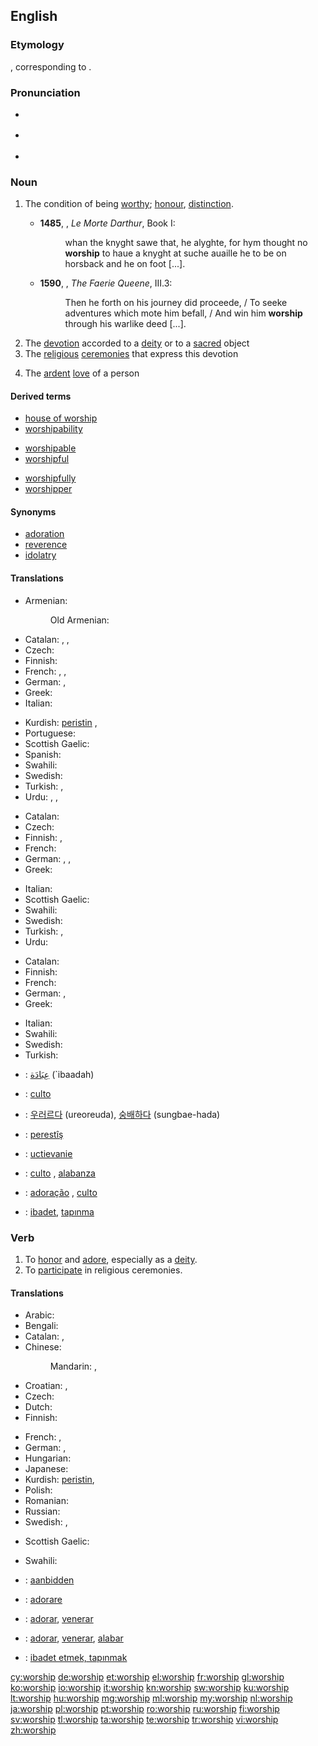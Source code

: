 {{also|Worship}}
==English==
{{wikipedia}}

===Etymology===
{{etyl|ang}} {{term|weorþscipe}}, corresponding to {{suffix|worth|ship}}.

===Pronunciation===
* {{a|UK}} {{IPA|/ˈwəːʃɪp/}}
* {{a|US}} {{IPA|/ˈwɝʃɪp/}}
* {{audio|en-us-worship.ogg|Audio (US)}}

===Noun===
{{en-noun|-}}

# {{obsolete}} The condition of being [[worthy]]; [[honour]], [[distinction]].
#* '''1485''', {{w|Thomas Malory}}, ''Le Morte Darthur'', Book I:
#*: whan the knyght sawe that, he alyghte, for hym thought no '''worship''' to haue a knyght at suche auaille he to be on horsback and he on foot [...].
#*'''1590''', {{w|Edmund Spenser}}, ''The Faerie Queene'', III.3:
#*:Then he forth on his journey did proceede, / To seeke adventures which mote him befall, / And win him '''worship''' through his warlike deed [...].
# The [[devotion]] accorded to a [[deity]] or to a [[sacred]] object
# The [[religious]] [[ceremony|ceremonies]] that express this devotion
# {{context|by extension}} The [[ardent]] [[love]] of a person

====Derived terms====
{{rel-top3|Terms derived from ''worship''}}
* [[house of worship]]
* [[worshipability]]
{{rel-mid3}}
* [[worshipable]]
* [[worshipful]]
{{rel-mid3}}
* [[worshipfully]]
* [[worshipper]]

{{rel-bottom}}

====Synonyms====
* [[adoration]]
* [[reverence]]
* [[idolatry]]

====Translations====
{{trans-top|devotion accorded to a deity or to a sacred object}}
* Armenian: {{t-|hy|պաշտօն|tr=paštōn}}
*: Old Armenian: {{tø|xcl|պաշտամունք|tr=paštamunkʿ|sc=Armn|xs=Old Armenian}}
* Catalan: {{t|ca|adoració|f}},  {{t-|ca|culte|m}},  {{t|ca|veneració|f}}
* Czech: {{t-|cs|uctívání|n}}
* Finnish: {{t-|fi|palvonta}}
* French: {{t+|fr|culte|m}}, {{t+|fr|adoration}}, {{t+|fr|vénération}}
* German: {{t-|de|Verehrung|f}}, {{t+|de|Anbetung|f}}
* Greek: {{t+|el|λατρεία|f|tr=latreia}}
* Italian: {{t|it|adorazione|f}}
{{trans-mid}}
* Kurdish: [[peristin]] {{f}}, {{ku-Arab|[[په‌رستن]]}}
* Portuguese: {{t|pt|adoração|f}}
* Scottish Gaelic: {{t|gd|adhradh|m}}
* Spanish: {{t|es|adoración|f}}
* Swahili: {{t+|sw|abudu|xs=Swahili}}
* Swedish: {{t|sv|dyrkan}}
* Turkish: {{t|tr|ibadet}},  {{t|tr|tapınma}}
* Urdu: {{t|ur|پوجا|f|tr=pūjā|sc=ur-Arab}}, {{t|ur|عبادت|f|tr=ibādat|sc=ur-Arab}}, {{t|ur|پرستش|f|tr=parastiś|sc=ur-Arab}}
{{trans-bottom}}

{{trans-top|The religious ceremonies that express this devotion}}
* Catalan: {{t-|ca|culte|m}}
* Czech: {{t|cs|bohoslužba|f}}
* Finnish: {{t-|fi|jumalanpalvelus}},  {{t-|fi|palvontamenot|p}}
* French: {{t+|fr|culte|m}}
* German: {{t+|de|Gottesdienst|m}}, {{t-|de|Verehrung|f}}, {{t+|de|Anbetung|f}}
* Greek: {{t+|el|λατρεία|f|tr=latreia}}
{{trans-mid}}
* Italian: {{t|it|culto|m}}
* Scottish Gaelic: {{t|gd|adhradh|m}}
* Swahili: {{t+|sw|abudu|xs=Swahili}}
* Swedish: {{t|sv|tillbedjan|c}}
* Turkish: {{t|tr|ibadet}},  {{t|tr|tapınma}}
* Urdu: {{t|ur|پوجا|f|tr=pūjā|sc=ur-Arab}}
{{trans-bottom}}

{{trans-top|The ardent love of a person}}
* Catalan: {{t|ca|adoració|f}}
* Finnish: {{t-|fi|palvonta}}
* French: {{t+|fr|culte|m}}
* German: {{t-|de|Verehrung|f}}, {{t+|de|Anbetung|f}}
* Greek: {{t+|el|λατρεία|f|tr=latreia}}
{{trans-mid}}
* Italian: {{t|it|culto|m}}
* Swahili: {{t+|sw|abudu|xs=Swahili}}
* Swedish: {{t|sv|dyrkan|c}}
* Turkish: {{t+|tr|tapma}}
{{trans-bottom}}

{{checktrans-top}}
* {{ttbc|ar}}: [[عِبَادَة]] (`ibaadah) {{f}}
* {{ttbc|it}}: [[culto]] {{m}}
* {{ttbc|ko}}: [[우러르다]] (ureoreuda), [[숭배하다]] (sungbae-hada)
* {{ttbc|ku}}: [[perestîş]] {{f}}
* {{ttbc|sk}}: [[uctievanie]]  {{n}}
* {{ttbc|es}}: [[culto]] {{m}}, [[alabanza]] {{f}}
* {{ttbc|pt}}: [[adoração]] {{f}}, [[culto]] {{m}}
* {{ttbc|tr}}: [[ibadet]], [[tapınma]]
{{trans-bottom}}

===Verb===
{{en-verb|worships|''(UK)'' '''[[worshipping]]''' or  ''(US)'' '''[[worshiping]]'''|''(UK)'' '''[[worshipped]]''' or  ''(US)'' '''[[worshiped]]'''}}

# To [[honor]] and [[adore]], especially as a [[deity]].
# To [[participate]] in religious ceremonies.

====Translations====
{{trans-top|to honor and adore, especially as a deity}}
* Arabic: {{t-|ar|عبد|tr=`ábada}}
* Bengali: {{t|bn|পূজা করা|sc=Beng|xs=Bengali}}
* Catalan: {{t+|ca|adorar}},  {{t+|ca|venerar}}
* Chinese:
*: Mandarin: {{t|cmn|崇拜|tr=chóngbài|sc=Hani}},  {{t|cmn|崇奉|tr=chóngfèng|sc=Hani}}
* Croatian: {{t|hr|slaviti}}, {{t|hr|obožavati}}
* Czech: {{t-|cs|uctívat}}
* Dutch: {{t+|nl|vereren}}
* Finnish: {{t+|fi|palvoa}}
{{trans-mid}}
* French: {{t+|fr|vénérer}}, {{t+|fr|adorer}}
* German: {{t+|de|verehren}}, {{t+|de|anbeten}}
* Hungarian: {{t+|hu|imád}}
* Japanese: {{t|ja|崇拝|alt=崇拝する|tr=すうはいする, sūhai-surú}}
* Kurdish: [[peristin]], {{ku-Arab|[[په‌رستن]]}}
* Polish: {{t|pl|czcić}}
* Romanian: {{t-|ro|închina}}
* Russian: {{t+|ru|поклоняться|tr=poklonját'sja}} {{qualifier|+ dative case}}
* Swedish: {{t+|sv|dyrka}}, {{t|sv|tillbe}}
{{trans-bottom}}

{{trans-top|To participate in religious ceremonies}}
* Scottish Gaelic: {{t|gd|dèan adhradh}}
{{trans-mid}}
* Swahili: {{t+|sw|abudu|xs=Swahili}}
{{trans-bottom}}

{{checktrans-top}}
* {{ttbc|nl}}: [[aanbidden]]
* {{ttbc|it}}: [[adorare]]
* {{ttbc|pt}}: [[adorar]], [[venerar]]
* {{ttbc|es}}: [[adorar]], [[venerar]], [[alabar]]
* {{ttbc|tr}}: [[ibadet etmek, tapınmak]]
{{trans-bottom}}

[[cy:worship]]
[[de:worship]]
[[et:worship]]
[[el:worship]]
[[fr:worship]]
[[gl:worship]]
[[ko:worship]]
[[io:worship]]
[[it:worship]]
[[kn:worship]]
[[sw:worship]]
[[ku:worship]]
[[lt:worship]]
[[hu:worship]]
[[mg:worship]]
[[ml:worship]]
[[my:worship]]
[[nl:worship]]
[[ja:worship]]
[[pl:worship]]
[[pt:worship]]
[[ro:worship]]
[[ru:worship]]
[[fi:worship]]
[[sv:worship]]
[[tl:worship]]
[[ta:worship]]
[[te:worship]]
[[tr:worship]]
[[vi:worship]]
[[zh:worship]]